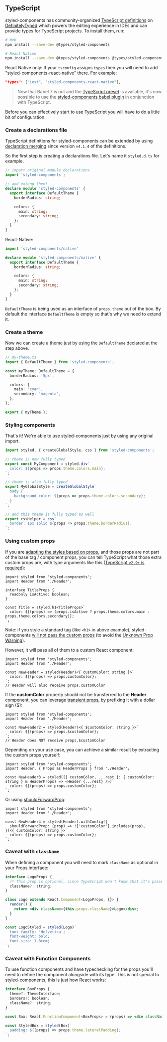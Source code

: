 ## TypeScript

styled-components has community-organized [TypeScript definitions](https://www.npmjs.com/package/@types/styled-components) on [DefinitelyTyped](https://github.com/DefinitelyTyped/DefinitelyTyped) which powers the editing experience in IDEs and can provide types for TypeScript projects. To install them, run:

```sh
# Web
npm install --save-dev @types/styled-components

# React Native
npm install --save-dev @types/styled-components @types/styled-components-react-native
```

React Native only: If your `tsconfig` assigns `types` then you will need to add "styled-components-react-native" there.  For example:

```json
"types": ["jest", "styled-components-react-native"],
```

> Now that Babel 7 is out and the [TypeScript preset](https://babeljs.io/docs/en/babel-preset-typescript) is available, it's now possible to use the [styled-components babel plugin](/docs/tooling#babel-plugin) in conjunction with TypeScript.

Before you can effectively start to use TypeScript you will have to do a little bit of configuration.

### Create a declarations file

TypeScript definitions for styled-components can be extended by using [declaration merging](https://www.typescriptlang.org/docs/handbook/declaration-merging.html) since version `v4.1.4` of the definitions.

So the first step is creating a declarations file. Let's name it `styled.d.ts` for example.

```ts
// import original module declarations
import 'styled-components';

// and extend them!
declare module 'styled-components' {
  export interface DefaultTheme {
    borderRadius: string;

    colors: {
      main: string;
      secondary: string;
    };
  }
}
```

React-Native:

```ts
import 'styled-components/native'

declare module 'styled-components/native' {
  export interface DefaultTheme {
    borderRadius: string;

    colors: {
      main: string;
      secondary: string;
    };
  }
}
```

`DefaultTheme` is being used as an interface of `props.theme` out of the box. By default the interface `DefaultTheme` is empty so that's why we need to extend it.

### Create a theme

Now we can create a theme just by using the `DefaultTheme` declared at the step above.

```ts
// my-theme.ts
import { DefaultTheme } from 'styled-components';

const myTheme: DefaultTheme = {
  borderRadius: '5px',

  colors: {
    main: 'cyan',
    secondary: 'magenta',
  },
};

export { myTheme };
```

### Styling components

That's it! We're able to use styled-components just by using any original import.

```jsx
import styled, { createGlobalStyle, css } from 'styled-components';

// theme is now fully typed
export const MyComponent = styled.div`
  color: ${props => props.theme.colors.main};
`;

// theme is also fully typed
export MyGlobalStyle = createGlobalStyle`
  body {
    background-color: ${props => props.theme.colors.secondary};
  }
`;

// and this theme is fully typed as well
export cssHelper = css`
  border: 1px solid ${props => props.theme.borderRadius};
`;
```

### Using custom props

If you are [adapting the styles based on props](https://styled-components.com/docs/basics#adapting-based-on-props), and those props are not part of the base tag / component props, you can tell TypeScript what those extra custom props are, with type arguments like this ([TypeScript `v2.9+` is required](https://github.com/Microsoft/TypeScript/wiki/What%27s-new-in-TypeScript#generic-type-arguments-in-generic-tagged-templates)):

```tsx
import styled from 'styled-components';
import Header from './Header';

interface TitleProps {
  readonly isActive: boolean;
}

const Title = styled.h1<TitleProps>`
  color: ${(props) => (props.isActive ? props.theme.colors.main : props.theme.colors.secondary)};
`;
```

Note: if you style a standard tag (like `<h1>` in above example), styled-components [will not pass the custom props](https://styled-components.com/docs/basics#passed-props) (to avoid the [Unknown Prop Warning](https://reactjs.org/warnings/unknown-prop.html)).

However, it will pass all of them to a custom React component:

```tsx
import styled from 'styled-components';
import Header from './Header';

const NewHeader = styled(Header)<{ customColor: string }>`
  color: ${(props) => props.customColor};
`;
// Header will also receive props.customColor
```

If the **customColor** property should not be transferred to the **Header** component, you can leverage [transient props](https://styled-components.com/docs/api#transient-props), by prefixing it with a dollar sign ($):

```tsx
import styled from 'styled-components';
import Header from './Header';

const NewHeader2 = styled(Header)<{ $customColor: string }>`
  color: ${(props) => props.$customColor};
`;
// Header does NOT receive props.$customColor
```

Depending on your use case, you can achieve a similar result by extracting the custom props yourself:

```tsx
import styled from 'styled-components';
import Header, { Props as HeaderProps } from './Header';

const NewHeader3 = styled(({ customColor, ...rest }: { customColor: string } & HeaderProps) => <Header {...rest} />)`
  color: ${(props) => props.customColor};
`;
```

Or using [shouldForwardProp](https://styled-components.com/docs/api#shouldforwardprop):

```tsx
import styled from 'styled-components';
import Header from './Header';

const NewHeader4 = styled(Header).withConfig({
  shouldForwardProp: (prop) => !['customColor'].includes(prop),
})<{ customColor: string }>`
  color: ${(props) => props.customColor};
`;
```

### Caveat with `className`

When defining a component you will need to mark `className` as optional
in your Props interface:

```jsx
interface LogoProps {
  /* This prop is optional, since TypeScript won't know that it's passed by the wrapper */
  className?: string;
}

class Logo extends React.Component<LogoProps, {}> {
  render() {
    return <div className={this.props.className}>Logo</div>;
  }
}

const LogoStyled = styled(Logo)`
  font-family: 'Helvetica';
  font-weight: bold;
  font-size: 1.8rem;
`;
```

### Caveat with Function Components

To use function components and have typechecking for the props you'll need to define
the component alongside with its type. This is not special to styled-components, this is just
how React works:

```jsx
interface BoxProps {
  theme?: ThemeInterface;
  borders?: boolean;
  className?: string;
}

const Box: React.FunctionComponent<BoxProps> = (props) => <div className={props.className}>{props.children}</div>;

const StyledBox = styled(Box)`
  padding: ${(props) => props.theme.lateralPadding};
`;
```
